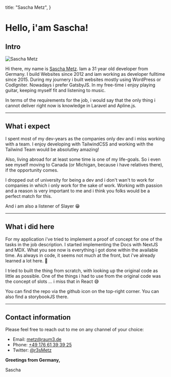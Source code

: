
  title: "Sascha Metz",
}

# Hello, i'am Sascha!

<h2 className="anchor-only">Intro</h2>
<img src="/portrait.png" alt="Sascha Metz" className="block w-32 h-auto my-6" />

Hi there, my name is <a target="_blank" href="https://twitter.com/r3sMetz">Sascha Metz</a>. Iam a 31 year old developer from Germany.
I build Websites since 2012 and iam working as developer fulltime since 2015. During my journery i built websites mostly using WordPress or CodIgniter.
Nowadays i prefer GatsbyJS. In my free-time i enjoy playing guitar, keeping myself fit and listening to music.

In terms of the requirements for the job, i would say that the only thing i cannot deliver right now is knowledge in Laravel and Apline.js.

---

## What i expect

I spent most of my dev-years as the companies only dev and i miss working with a team.
I enjoy developing with TailwindCSS and working with the Tailwind Team would be absolutley amazing!

Also, living abroad for at least some time is one of my life-goals. So i even see myself moving to Canada (or Michigan, because i have relatives there), if the opportunity comes.

I dropped out of university for being a dev and i don't wan't to work for companies in which i only work for the sake of work.
Working with passion and a reason is very important to me and i think you folks would be a perfect match for this.

And i am also a listener of Slayer 😁

---

## What i did here

For my application i've tried to implement a proof of concept for one of the tasks in the job description. I started implementing the Docs with NextJS and MDX.
What you see now is everything i got done within the available time. As always in code, it seems not much at the front, but i've already learned a lot here. 🙂

I tried to built the thing from scratch, with looking up the original code as little as possible. One of the things i had to use from the original code was the concept of slots ... i miss that in React 😅

You can find the repo via the github icon on the top-right corner. You can also find a storybookJS there.

---

## Contact information

Please feel free to reach out to me on any channel of your choice:

- Email: [metz@raum3.de](mailto:metz@raum3.de)
- Phone: [+49 176 61 39 39 25](tel:+4917661393925)
- Twitter: [@r3sMetz](https://twitter.com/r3sMetz)

**Greetings from Germany,**

Sascha
